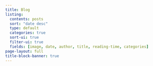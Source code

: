 ```yaml
---
title: Blog
listing:
  contents: posts
  sort: "date desc"
  type: default
  categories: true
  sort-ui: true
  filter-ui: true
  fields: [image, date, author, title, reading-time, categories]
page-layout: full
title-block-banner: true
---
```

